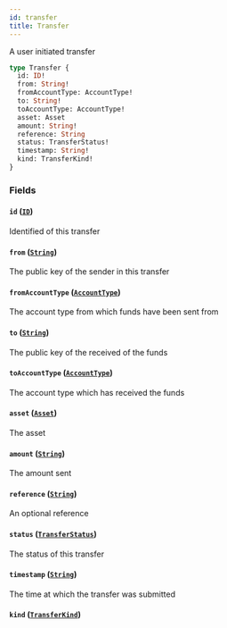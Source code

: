 ```yaml
---
id: transfer
title: Transfer
---
```



A user initiated transfer

```graphql
type Transfer {
  id: ID!
  from: String!
  fromAccountType: AccountType!
  to: String!
  toAccountType: AccountType!
  asset: Asset
  amount: String!
  reference: String
  status: TransferStatus!
  timestamp: String!
  kind: TransferKind!
}
```


### Fields

#### `id` ([`ID`](/docs/graphql/scalars/id))

Identified of this transfer


#### `from` ([`String`](/docs/graphql/scalars/string))

The public key of the sender in this transfer


#### `fromAccountType` ([`AccountType`](/docs/graphql/enums/account-type))

The account type from which funds have been sent from


#### `to` ([`String`](/docs/graphql/scalars/string))

The public key of the received of the funds


#### `toAccountType` ([`AccountType`](/docs/graphql/enums/account-type))

The account type which has received the funds


#### `asset` ([`Asset`](/docs/graphql/objects/asset))

The asset


#### `amount` ([`String`](/docs/graphql/scalars/string))

The amount sent


#### `reference` ([`String`](/docs/graphql/scalars/string))

An optional reference


#### `status` ([`TransferStatus`](/docs/graphql/enums/transfer-status))

The status of this transfer


#### `timestamp` ([`String`](/docs/graphql/scalars/string))

The time at which the transfer was submitted


#### `kind` ([`TransferKind`](/docs/graphql/unions/transfer-kind))






